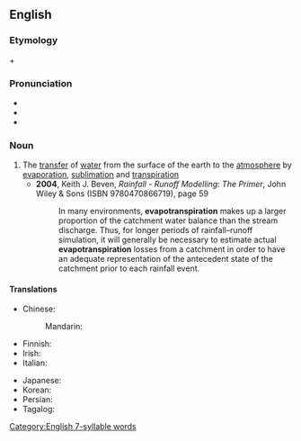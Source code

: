 ==English==

===Etymology===
{{m|en|evaporation|evapo(ration)}} + {{m|en|transpiration}}

===Pronunciation===
* {{IPA|/ɪˌvæpəʊˌtɹænspɪˈɹeɪʃn̩/|lang=en}}
* {{rhymes|eɪʃən|lang=en}}
* {{hyphenation|e|vap|o|tran|spi|ra|tion|lang=en}}

===Noun===
{{wikipedia}}
{{en-noun|~}}

# The [[transfer]] of [[water]] from the surface of the earth to the [[atmosphere]] by [[evaporation]], [[sublimation]] and [[transpiration]]
#* '''2004''', Keith J. Beven, ''Rainfall - Runoff Modelling: The Primer'', John Wiley & Sons (ISBN 9780470866719), page 59
#*: In many environments, '''evapotranspiration''' makes up a larger proportion of the catchment water balance than the stream discharge. Thus, for longer periods of rainfall–runoff simulation, it will generally be necessary to estimate actual '''evapotranspiration''' losses from a catchment in order to have an adequate representation of the antecedent state of the catchment prior to each rainfall event.

====Translations====
{{trans-top|the transfer of water from the surface of the earth to the atmosphere by evaporation}}
* Chinese:
*: Mandarin: {{t|cmn|蒸發散|sc=Hani}}
* Finnish: {{t|fi|kokonaishaihdunta}}
* Irish: {{t|ga|imghalú}}
* Italian: {{t|it|evapotraspirazione|f}}
{{trans-mid}}
* Japanese: {{t|ja|蒸発散|sc=Jpan}}
* Korean: {{t|ko|증발산|sc=Kore}}
* Persian: {{t|fa|تبخیر-تعرق|sc=fa-Arab}}
* Tagalog: {{t|tl|halmanhisingaw}}
{{trans-bottom}}

[[Category:English 7-syllable words]]